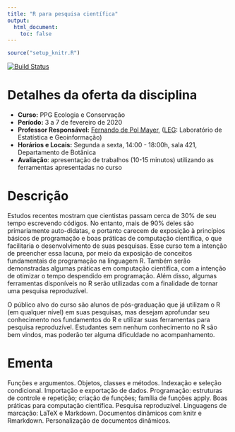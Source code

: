 ```yaml
---
title: "R para pesquisa científica"
output:
  html_document:
    toc: false
---
```


```r
source("setup_knitr.R")
```

[![Build Status](https://travis-ci.org/fernandomayer/reco.svg?branch=master)](https://travis-ci.org/fernandomayer/reco)

<!-- <div class="alert alert-danger" role="alert"> -->
<!-- </div> -->

# Detalhes da oferta da disciplina

- **Curso:** PPG Ecologia e Conservação
- **Período:** 3 a 7 de fevereiro de 2020
- **Professor Responsável:** [Fernando de Pol Mayer][], ([LEG][]:
  Laboratório de Estatística e Geoinformação)
- **Horários e Locais:** Segunda a sexta, 14:00 - 18:00h, sala 421,
      Departamento de Botânica
- **Avaliação**: apresentação de trabalhos (10-15 minutos) utilizando as
  ferramentas apresentadas no curso

# Descrição

Estudos recentes mostram que cientistas passam cerca de 30% de seu tempo
escrevendo códigos. No entanto, mais de 90% deles são primariamente
auto-didatas, e portanto carecem de exposição à princípios básicos de
programação e boas práticas de computação científica, o que facilitaria
o desenvolvimento de suas pesquisas. Esse curso tem a intenção de
preencher essa lacuna, por meio da exposição de conceitos fundamentais
de programação na linguagem R. Também serão demonstradas algumas
práticas em computação científica, com a intenção de otimizar o tempo
despendido em programação. Além disso, algumas ferramentas disponíveis
no R serão utilizadas com a finalidade de tornar uma pesquisa
reproduzível.

O público alvo do curso são alunos de pós-graduação que já utilizam o R
(em qualquer nível) em suas pesquisas, mas desejam aprofundar seu
conhecimento nos fundamentos do R e utilizar suas ferramentas para
pesquisa reproduzível. Estudantes sem nenhum conhecimento no R são bem
vindos, mas poderão ter alguma dificuldade no acompanhamento.

# Ementa

Funções e argumentos. Objetos, classes e métodos. Indexação e seleção
condicional. Importação e exportação de dados. Programação: estruturas
de controle e repetição; criação de funções; família de funções apply.
Boas práticas para computação científica. Pesquisa reproduzível.
Linguagens de marcação: LaTeX e Markdown. Documentos dinâmicos com knitr
e Rmarkdown. Personalização de documentos dinâmicos.



<!-- links -->

[Fernando de Pol Mayer]: http://leg.ufpr.br/~fernandomayer
[LEG]: http://www.leg.ufpr.br
[Resolução 62/16 - CEPE]: http://www.est.ufpr.br/calendario/cepe6216.pdf
[DINF]: http://www.inf.ufpr.br/dinf/
